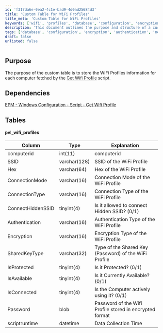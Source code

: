```yaml
---
id: 'f317da6e-0ea2-4c1e-bad9-4d0ad25684d3'
title: 'Custom Table for WiFi Profiles'
title_meta: 'Custom Table for WiFi Profiles'
keywords: ['wifi', 'profiles', 'database', 'configuration', 'encryption', 'authentication']
description: 'This document outlines the purpose and structure of a custom table designed to store WiFi Profiles information for each computer, including dependencies and detailed column explanations.'
tags: ['database', 'configuration', 'encryption', 'authentication', 'networking']
draft: false
unlisted: false
---
```

## Purpose

The purpose of the custom table is to store the WiFi Profiles information for each computer fetched by the [Get Wifi Profile](https://proval.itglue.com/DOC-5078775-16111355) script.

## Dependencies

[EPM - Windows Configuration - Script - Get Wifi Profile](https://proval.itglue.com/DOC-5078775-16111355)

## Tables

#### pvl_wifi_profiles

| Column              | Type         | Explanation                                               |
|---------------------|--------------|----------------------------------------------------------|
| computerid          | int(11)     | computerid                                              |
| SSID                | varchar(128) | SSID of the WiFi Profile                                |
| Hex                 | varchar(64)  | Hex of the WiFi Profile                                 |
| ConnectionMode      | varchar(16)  | Connection Mode of the WiFi Profile                     |
| ConnectionType      | varchar(16)  | Connection Type of the WiFi Profile                     |
| ConnectHiddenSSID    | tinyint(4)  | Is it allowed to connect Hidden SSID? (0/1)            |
| Authentication      | varchar(16)  | Authentication Type of the WiFi Profile                 |
| Encryption          | varchar(16)  | Encryption Type of the WiFi Profile                     |
| SharedKeyType       | varchar(32)  | Type of the Shared Key (Password) of the WiFi Profile   |
| IsProtected         | tinyint(4)   | Is it Protected? (0/1)                                  |
| IsAvailable         | tinyint(4)   | Is it Currently Available? (0/1)                        |
| IsConnected         | tinyint(4)   | Is the Computer actively using it? (0/1)                |
| Password            | blob         | Password of the Wifi Profile stored in encrypted format  |
| scriptruntime       | datetime     | Data Collection Time                                     |











